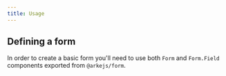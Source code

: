 ```yaml
---
title: Usage
---
```


## Defining a form

In order to create a basic form you'll need to use both `Form` and `Form.Field` components exported from `@arkejs/form`.


